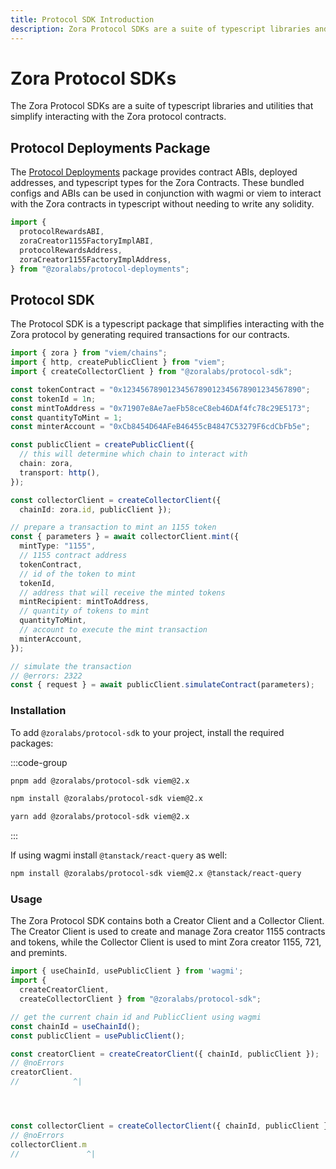 ```yaml
---
title: Protocol SDK Introduction
description: Zora Protocol SDKs are a suite of typescript libraries and utilities that simplify interacting with the Zora protocol
---
```


# Zora Protocol SDKs

The Zora Protocol SDKs are a suite of typescript libraries and utilities that simplify interacting with the Zora protocol contracts.

## Protocol Deployments Package

The [Protocol Deployments](/protocol-sdk/protocol-deployments) package provides contract ABIs, deployed addresses, and typescript types for the Zora Contracts. These bundled configs and ABIs can be used in conjunction with wagmi or viem to interact with the Zora contracts in typescript without needing to write any solidity.

```ts twoslash
import {
  protocolRewardsABI,
  zoraCreator1155FactoryImplABI,
  protocolRewardsAddress,
  zoraCreator1155FactoryImplAddress,
} from "@zoralabs/protocol-deployments";
```

## Protocol SDK

The Protocol SDK is a typescript package that simplifies interacting with the Zora protocol by generating required transactions for our contracts.

```ts twoslash
import { zora } from "viem/chains";
import { http, createPublicClient } from "viem";
import { createCollectorClient } from "@zoralabs/protocol-sdk";

const tokenContract = "0x1234567890123456789012345678901234567890";
const tokenId = 1n;
const mintToAddress = "0x71907e8Ae7aeFb58ceC8eb46DAf4fc78c29E5173";
const quantityToMint = 1;
const minterAccount = "0xCb8454D64AFeB46455cB4847C53279F6cdCbFb5e";

const publicClient = createPublicClient({
  // this will determine which chain to interact with
  chain: zora,
  transport: http(),
});

const collectorClient = createCollectorClient({ 
  chainId: zora.id, publicClient });

// prepare a transaction to mint an 1155 token
const { parameters } = await collectorClient.mint({
  mintType: "1155",
  // 1155 contract address
  tokenContract,
  // id of the token to mint
  tokenId,
  // address that will receive the minted tokens
  mintRecipient: mintToAddress,
  // quantity of tokens to mint
  quantityToMint,
  // account to execute the mint transaction
  minterAccount,
});

// simulate the transaction
// @errors: 2322
const { request } = await publicClient.simulateContract(parameters);
```

### Installation

To add `@zoralabs/protocol-sdk` to your project, install the required packages:

:::code-group

```bash [pnpm]
pnpm add @zoralabs/protocol-sdk viem@2.x
```

```bash [npm]
npm install @zoralabs/protocol-sdk viem@2.x
```

```bash [yarn]
yarn add @zoralabs/protocol-sdk viem@2.x
```
:::

If using wagmi install `@tanstack/react-query` as well:

```bash
npm install @zoralabs/protocol-sdk viem@2.x @tanstack/react-query
```


### Usage

The Zora Protocol SDK contains both a Creator Client and a Collector Client. The Creator Client is used to 
create and manage Zora creator 1155 contracts and tokens, while the Collector Client is used to mint 
Zora creator 1155, 721, and premints.

```ts twoslash
import { useChainId, usePublicClient } from 'wagmi';
import { 
  createCreatorClient, 
  createCollectorClient } from "@zoralabs/protocol-sdk";

// get the current chain id and PublicClient using wagmi
const chainId = useChainId();
const publicClient = usePublicClient();

const creatorClient = createCreatorClient({ chainId, publicClient });
// @noErrors
creatorClient.
//            ^|




const collectorClient = createCollectorClient({ chainId, publicClient });
// @noErrors
collectorClient.m
//               ^|



```
